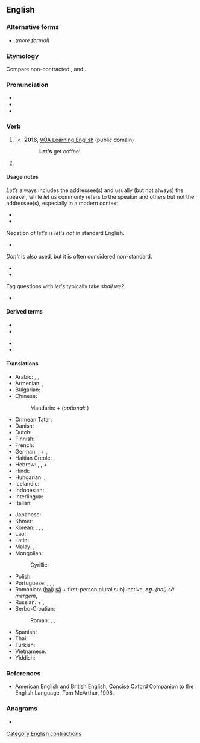 {{also|lets|Lets|LETS|lēts}}
==English==

===Alternative forms===
* {{l|en|let us}}  ''(more formal)''

===Etymology===
{{contraction of|en|let us}} Compare non-contracted {{cog|nl|[[laat]] [[ons]]}}, {{cog|de|[[lass]] [[uns]] (speaker with one other person) / [[lasst]] uns (speaker with more other persons)}} and {{cog|sv|[[låt]] [[oss]]}}.

===Pronunciation===
* {{audio|en|en-us-let's.ogg|Audio (US)}}
* {{IPA|en|/lɛts/}}
* {{rhymes|en|ɛts|s=1}}

===Verb===
{{head|en|verb}}

# {{non-gloss definition|Used to form the [[cohortative]] of verbs, equivalent of the [[first-person]] plural [[imperative]] in some other languages.}}
#: {{ux|en|'''Let’s''' eat lunch sometime.}}
#: {{ux|en| I say '''let’s''' dance.}}
#* '''2016''', [https://web.archive.org/web/20170925022505/https://learningenglish.voanews.com/a/lets-learn-english-lesson-4/3168920.html VOA Learning English] (public domain)
#*: '''Let's''' get coffee!
#*:: {{audio|en|Let's get coffee!.ogg|Audio (US)}}
# {{non-gloss definition|Used to form the [[hortative]] of verbs, equivalent of the [[second-person]] plural [[imperative]] in some other languages, chiefly instructional}}
#: {{ux|en|'''Let’s''' make sure we don't forget proper punctuation.}}
#: {{ux|en|'''Hey guys, let’s''' check to make sure that we proofread.}}
#: {{ux|en|'''Y'all, let’s''' stop talking please, y'all are driving me up the wall!}}

====Usage notes====
''Let’s'' always includes the addressee(s) and usually (but not always) the speaker, while ''let us'' commonly refers to the speaker and others but not the addressee(s), especially in a modern context.
* {{ux|en|'''Let’s''' go, we are late.|q=inclusive we}}
* {{ux|en|Release us and let us go!|q=exclusive we}}

Negation of ''let's'' is ''let's not'' in standard English.
*{{ux|en|'''Let’s not''' talk about it.}}
''Don't'' is also used, but it is often considered non-standard.
* {{ux|en|'''Let’s don’t''' talk about it.|q=US}}
* {{ux|en|'''Don’t let’s''' talk about it.|q=British}}

Tag questions with ''let's'' typically take ''shall we?''.
* {{ux|en|'''Let's''' go to the beach, shall we?}}

====Derived terms====
{{der-top}}
* {{l|en|let's go}}
* {{l|en|let's roll}}
{{der-mid}}
* {{l|en|let's say}}
* {{l|en|let's see}}
{{der-bottom}}

====Translations====
{{trans-top|let us; forming first-person plural imperative}}
* Arabic: {{t+|ar|لِـ}} {{qualifier|+ the first-person plural of the verb}}, {{t+|ar|هَيَّا}}, {{t|ar|دَعْنَا}}
* Armenian: {{t+|hy|արի}}, {{t+|hy|քել}}
* Bulgarian: {{t+|bg|ха́йде}} {{qualifier|+ "[[да]]" + the first-person plural of the verb}}
* Chinese:
*: Mandarin: {{zh-l|我們|tr=wǒmen}} + {{qualifier|verb}} (''optional:'' {{zh-l|吧|tr=ba}})
* Crimean Tatar: {{t|crh|aydı}}
* Danish: {{t|da|lad os}}
* Dutch: {{t|nl|[[laten]] [[we]]}}
* Finnish: {{t|fi|-kaamme}}
* French: {{qualifier|expressed with the first-person plural of the verb}}
* German: {{t+|de|lassen|alt=lass/lasst uns}}, {{qualifier|expressed with the first-person plural of the verb}} + {{l|de|wir}}, {{t|de|[[wollen]] [[wir]]}} {{qualifier|plus infinitive}}
* Haitian Creole: {{t|ht|annou}}, {{t|ht|ann}}
* Hebrew: {{t|he|בוא|m|tr=bo}}, {{t|he|בואי|f|tr=bo'i}}, {{t|he|בואו|p|tr=bo'u}} + {{qualifier|the first-person plural of the verb}}
* Hindi: {{qualifier|infinitive of the verb}} {{t+|hi|देना|alt=हमको ... दो}}
* Hungarian: {{t|hu|-junk}}, {{t|hu|-jünk}}
* Icelandic: {{t|is|við skulum}}
* Indonesian: {{t+|id|mari}}, {{t+|id|ayo}}
* Interlingua: {{t|ia|vamos}}
* Italian: {{qualifier|expressed with the first-person plural subjunctive of the verb}}
{{trans-mid}}
* Japanese: {{qualifier|volitional form is used, e.g. -ō/-mashō}}
* Khmer: {{t|km|តស់}}
* Korean: {{qualifier|hortative form is used}}: {{t|ko|ᆸ시다}}, {{t+|ko|자}}, {{t|ko|시죠}}
* Lao: {{t-needed|lo}}
* Latin: {{qualifier|expressed with the first-person plural subjunctive of the verb}}
* Malay: {{t+|ms|mari}}, {{t|ms|ayuh}}
* Mongolian:
*: Cyrillic: {{t|mn|-ъя}}
* Polish: {{t|pl|-my}}
* Portuguese: {{t|pt|-emos}}, {{t|pt|-amos}}, {{t+|pt|vamos}}, {{t+|pt|bora}}
* Romanian: ([[hai]]) [[să]] + first-person plural subjunctive, '''''eg.''' (hai) să mergem'', {{t+|ro|haide}}
* Russian: {{t+|ru|давать|alt=дава́й(те)}} + {{qualifier|the first-person plural of the verb}}, {{qualifier|expressed with the first-person plural of the verb}}
* Serbo-Croatian:
*: Roman: {{t|sh|hajdemo}}, {{qualifier|slang, contraction}} {{t|sh|aj'mo}}, {{t+|sh|hajde}}
* Spanish: {{qualifier|expressed with the first-person plural subjunctive of the verb}}
* Thai: {{t|th|...[[กัน]][[เถอะ]]|tr=...gan tə̀}}
* Turkish: {{t+|tr|hadi}}
* Vietnamese: {{t+|vi|hãy}}
* Yiddish: {{t|yi|לאָמיר}}
{{trans-bottom}}

===References===
* [http://www.encyclopedia.com/doc/1O29-AMERICANNGLSHNDBRTSHNGLSH.html American English and British English], Concise Oxford Companion to the English Language, Tom McArthur, 1998.

===Anagrams===
* {{anagrams|en|a=elst|ELTs|LTEs|SELT|TESL|elts|lest|tels}}

[[Category:English contractions]]